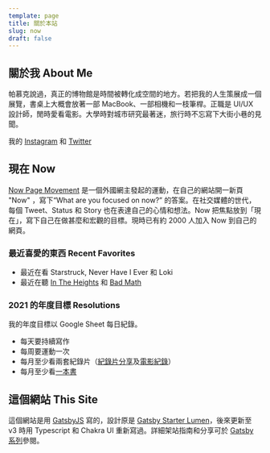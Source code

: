```yaml
---
template: page
title: 關於本站
slug: now
draft: false
---
```


## 關於我 About Me

帕慕克說過，真正的博物館是時間被轉化成空間的地方。若把我的人生策展成一個展覽，書桌上大概會放著一部 MacBook、一部相機和一枝筆桿。正職是 UI/UX 設計師，閒時愛看電影。大學時對城市研究最著迷，旅行時不忘寫下大街小巷的見聞。

我的 [Instagram](https://www.instagram.com/desktopofsamuel/) 和 [Twitter](https://twitter.com/desktopofsamuel)

## 現在 Now

[Now Page Movement](https://nownownow.com/) 是一個外國網主發起的運動，在自己的網站開一新頁 "Now" ，寫下“What are you focused on now?” 的答案。在社交媒體的世代，每個 Tweet、Status 和 Story 也在表達自己的心情和想法。Now 把焦點放到「現在」，寫下自己在做甚麼和宏觀的目標。現時已有約 2000 人加入 Now 到自己的網頁。


<SimpleGrid columns={2} spacing={8}>
  <MusicCard />
  <BookCard />
  <MovieCard />
</SimpleGrid>

### 最近喜愛的東西 Recent Favorites

- 最近在看 Starstruck, Never Have I Ever 和 Loki
- 最近在聽 [In The Heights](https://open.spotify.com/album/0F3HOT0E0Jj2MSnPm6tq4n?si=f34GK2fPSFiSfzPfiikmrA&dl_branch=1) 和 [Bad Math](https://open.spotify.com/album/648NUDHrn7UYzmAWS1AYMO?si=5N5BbbMwTCalac81J9WfmA&dl_branch=1)

<!-- 2021 May

- 最近在看 Battlestar Galatica 和 Shadow & Bone
- 最近在聽 [Olivia Rodrigo](https://open.spotify.com/track/4ZtFanR9U6ndgddUvNcjcG?si=b97c735b8f414b04) 和 [Kings of Convenience](https://open.spotify.com/track/3JQQnhFsJCYAouBbuxVCvJ?si=83f6dfbf195f448e) -->

<!-- 2021 Mar -->

<!-- - 最近在玩 [Parkasaurus](https://store.steampowered.com/app/591460/Parkasaurus/) ，模擬經營恐龍遊樂場，難得地遊戲機制、趣味和自訂程度也恰到好處。，
- 最近在看 Apple TV+ 的第二季 [For All Mankind](https://www.youtube.com/watch?v=zzmrmjlESjQ)，第一季熱身以後，第二季簡直精采絕倫，可惜媒體和網上討論還是不多。
- 最近在聽 [Jon Batiste](https://open.spotify.com/album/6kHFkPvL2X3rZPuS3CEMUE?si=vRHUeRN5TA-7ItUhAmFB1Q) 和 [Brittany Howard](https://open.spotify.com/album/5xQrvHK0YbNaFslrvJYMNR?si=3lZnZ61WRPW-O3alzgInvA) -->

<!-- 2021 Feb
- 最近愛玩 [Kerbal Space Program](https://store.steampowered.com/app/220200/Kerbal_Space_Program/)，順便也在看一堆太空電影和電視劇 Apollo 13、For All Mankind
- 最近在聽 [林家謙](https://open.spotify.com/artist/3tvtGR8HzMHDbkLeZrFiBI?si=ppRuSRPaR0Kn8emJq8BFYA) 和 [Dua Lipa](https://open.spotify.com/album/5lKlFlReHOLShQKyRv6AL9?si=4yHlX9VCTt6_kNw03aZMDA) -->

<!-- - Apple TV+ 的劇集 [Mythic Quest: Raven's Banquet](https://www.youtube.com/watch?v=pMaPCYRPhY0)，因 COVID-19 更拍了演員劇組各自有在家拍攝及籌備製作的《Panademic》。
- 受 macOS Big Sur 啟發，更加精美細緻的 [Icon Set](https://twitter.com/Gavmn/status/1281254466751270912)
- 最近在聽 [Thao & The Get Down Stay Down](https://open.spotify.com/album/3SYjUBg5uOq779VJh3jRb5?si=4zcXBAleRaq-YvlMuStcQA) -->

<!-- * [Make Time](https://www.bookdepository.com/Make-Time-Jake-Knapp/9780593079584?ref=grid-view&a_aid=desktopofsamuel)
* Bojack Horseman 和 The Good Place 的大結局
* 最近在聽[The Big Moon](https://open.spotify.com/artist/0KU55rzxAihPhi27MAuz9O)和[Andrew Bird](https://www.npr.org/2016/05/25/479454859/andrew-bird-tiny-desk-concert) -->

### 2021 的年度目標 Resolutions

我的年度目標以 Google Sheet 每日紀錄。

<!--
最近我用 Integromat 和 Airtable 製作了個類似 Github 的 [Heatmap](/pages/habit) -->

- 每天要持續寫作
- 每周要運動一次
- 每月至少看兩套紀錄片（[紀錄片分享](https://desktopofsamuel.com/tags/documentary)及[電影紀錄](https://letterboxd.com/samuelisme/)）
- 每月至少看[一本書](https://oku.club/user/desktopofsamuel)

## 這個網站 This Site

這個網站是用 [GatsbyJS](https://www.gatsbyjs.com/) 寫的，設計原是 [Gatsby Starter Lumen](https://www.gatsbyjs.org/starters/alxshelepenok/gatsby-starter-lumen/)，後來更新至 v3 時用 Typescript 和 Chakra UI 重新寫過。詳細架站指南和分享可於 [Gatsby 系列](/tag/gatsby/)參閱。
